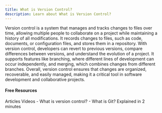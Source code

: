 ```yaml
---
title: What is Version Control?
description: Learn about What is Version Control?
---
```





Version control is a system that manages and tracks changes to files over time, allowing multiple people to collaborate on a project while maintaining a history of all modifications. It records changes to files, such as code, documents, or configuration files, and stores them in a repository. With version control, developers can revert to previous versions, compare differences between versions, and understand the evolution of a project. It supports features like branching, where different lines of development can occur independently, and merging, which combines changes from different branches. Overall, version control ensures that changes are organized, recoverable, and easily managed, making it a critical tool in software development and collaborative projects.

#### Free Resources

<Tabs defaultValue="article">
<TabsList>
<TabsTrigger value="article">Articles</TabsTrigger>
<TabsTrigger value="video">Videos</TabsTrigger>
</TabsList>

<TabsContent value="article">
<Note type="note" title="article">
  - <Link href="https://www.atlassian.com/git/tutorials/what-is-version-control">What is version control?</Link>
</Note>
</TabsContent>
<TabsContent value="video">
<Note type="note" title="video" >
  - <Link href="https://www.youtube.com/watch?v=2ReR1YJrNOM">What is Git? Explained in 2 minutes</Link>
</Note>
</TabsContent>
</Tabs>

